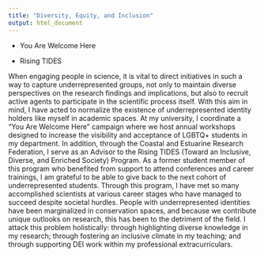 ```yaml
---
title: "Diversity, Equity, and Inclusion"
output: html_document
---
```


- You Are Welcome Here

- Rising TIDES

When engaging people in science, it is vital to direct initiatives in such a way to capture underrepresented groups, not only to maintain diverse perspectives on the research findings and implications, but also to recruit active agents to participate in the scientific process itself. With this aim in mind, I have acted to normalize the existence of underrepresented identity holders like myself in academic spaces. At my university, I coordinate a “You Are Welcome Here” campaign where we host annual workshops designed to increase the visibility and acceptance of LGBTQ+ students in my department. In addition, through the Coastal and Estuarine Research Federation, I serve as an Advisor to the Rising TIDES (Toward an Inclusive, Diverse, and Enriched Society) Program. As a former student member of this program who benefited from support to attend conferences and career trainings, I am grateful to be able to give back to the next cohort of underrepresented students. Through this program, I have met so many accomplished scientists at various career stages who have managed to succeed despite societal hurdles. People with underrepresented identities have been marginalized in conservation spaces, and because we contribute unique outlooks on research, this has been to the detriment of the field. I attack this problem holistically: through highlighting diverse knowledge in my research; through fostering an inclusive climate in my teaching; and through supporting DEI work within my professional extracurriculars.
